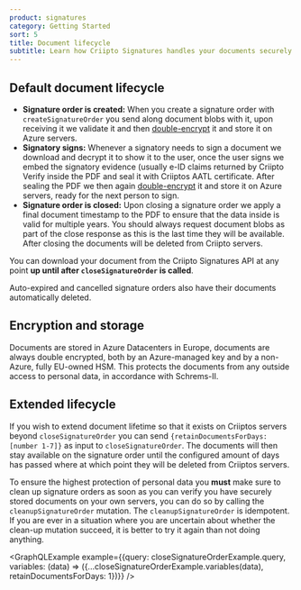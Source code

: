 ```yaml
---
product: signatures
category: Getting Started
sort: 5
title: Document lifecycle
subtitle: Learn how Criipto Signatures handles your documents securely and safely.
---
```


## Default document lifecycle

- **Signature order is created:** When you create a signature order with `createSignatureOrder` you send along document blobs with it,
upon receiving it we validate it and then [double-encrypt](#encryption-and-storage) it and store it on Azure servers.
- **Signatory signs:** Whenever a signatory needs to sign a document we download and decrypt it to show it to the user,
once the user signs we embed the signatory evidence (usually e-ID claims returned by Criipto Verify inside the PDF and seal it with Criiptos AATL certificate.
After sealing the PDF we then again [double-encrypt](#encryption-and-storage) it and store it on Azure servers, ready for the next person to sign.
- **Signature order is closed:** Upon closing a signature order we apply a final document timestamp to the PDF to ensure that the data inside is valid for multiple years.
You should always request document blobs as part of the close response as this is the last time they will be available. After closing the documents will be deleted from Criipto servers.

You can download your document from the Criipto Signatures API at any point **up until after `closeSignatureOrder` is called**.

Auto-expired and cancelled signature orders also have their documents automatically deleted.

## Encryption and storage

Documents are stored in Azure Datacenters in Europe, documents are always double encrypted, both by an Azure-managed key and by a non-Azure, fully EU-owned HSM.
This protects the documents from any outside access to personal data, in accordance with Schrems-II.

## Extended lifecycle

If you wish to extend document lifetime so that it exists on Criiptos servers beyond `closeSignatureOrder` you can send `{retainDocumentsForDays: [number 1-7]}` as input to `closeSignatureOrder`.
The documents will then stay available on the signature order until the configured amount of days has passed where at which point they will be deleted from Criiptos servers.

To ensure the highest protection of personal data you **must** make sure to clean up signature orders as soon as you can verify you have securely stored documents on your own servers, you can do so by calling the `cleanupSignatureOrder` mutation.
The `cleanupSignatureOrder` is idempotent. If you are ever in a situation where you are uncertain about whether the clean-up mutation succeed, it is better to try it again than not doing anything.


<GraphQLExample example={{query: closeSignatureOrderExample.query, variables: (data) => ({...closeSignatureOrderExample.variables(data), retainDocumentsForDays: 1})}} />
